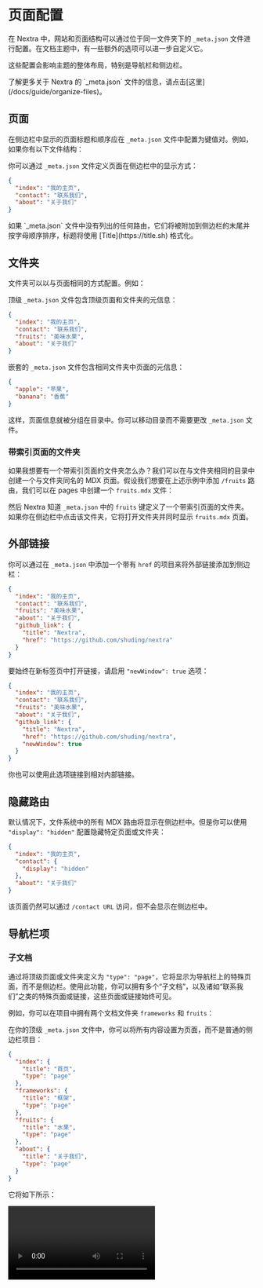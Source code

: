 # 页面配置

在 Nextra 中，网站和页面结构可以通过位于同一文件夹下的 `_meta.json` 文件进行配置。在文档主题中，有一些额外的选项可以进一步自定义它。

这些配置会影响主题的整体布局，特别是导航栏和侧边栏。


<Callout>
  了解更多关于 Nextra 的 `_meta.json` 文件的信息，请点击[这里](/docs/guide/organize-files)。
</Callout>

## 页面

在侧边栏中显示的页面标题和顺序应在 `_meta.json` 文件中配置为键值对。例如，如果你有以下文件结构：

<FileTree>
  <FileTree.Folder name="pages" defaultOpen>
    <FileTree.File name="_meta.json" />
    <FileTree.File name="about.mdx" />
    <FileTree.File name="contact.mdx" />
    <FileTree.File name="index.mdx" />
  </FileTree.Folder>
</FileTree>

你可以通过 `_meta.json` 文件定义页面在侧边栏中的显示方式：

```json filename="_meta.json"
{
  "index": "我的主页",
  "contact": "联系我们",
  "about": "关于我们"
}
```

<Callout>
  如果 `_meta.json` 文件中没有列出的任何路由，它们将被附加到侧边栏的末尾并按字母顺序排序，标题将使用 [Title](https://title.sh) 格式化。
</Callout>

## 文件夹

文件夹可以以与页面相同的方式配置。例如：

<FileTree>
  <FileTree.Folder name="pages" defaultOpen>
    <FileTree.Folder name="fruits" defaultOpen>
      <FileTree.File name="_meta.json" />
      <FileTree.File name="apple.mdx" />
      <FileTree.File name="banana.mdx" />
    </FileTree.Folder>
    <FileTree.File name="_meta.json" />
    <FileTree.File name="about.mdx" />
    <FileTree.File name="contact.mdx" />
    <FileTree.File name="index.mdx" />
  </FileTree.Folder>
</FileTree>

顶级 `_meta.json` 文件包含顶级页面和文件夹的元信息：

```json filename="pages/_meta.json"
{
  "index": "我的主页",
  "contact": "联系我们",
  "fruits": "美味水果",
  "about": "关于我们"
}
```

嵌套的 `_meta.json` 文件包含相同文件夹中页面的元信息：

```json filename="pages/fruits/_meta.json"
{
  "apple": "苹果",
  "banana": "香蕉"
}
```

这样，页面信息就被分组在目录中。你可以移动目录而不需要更改 `_meta.json` 文件。

### 带索引页面的文件夹

如果我想要有一个带索引页面的文件夹怎么办？我们可以在与文件夹相同的目录中创建一个与文件夹同名的 MDX 页面。假设我们想要在上述示例中添加 `/fruits` 路由，我们可以在 pages 中创建一个 `fruits.mdx` 文件：

<FileTree>
  <FileTree.Folder name="pages" defaultOpen>
    <FileTree.Folder name="fruits" defaultOpen>
      <FileTree.File name="_meta.json" />
      <FileTree.File name="apple.mdx" />
      <FileTree.File name="banana.mdx" />
    </FileTree.Folder>
    <FileTree.File name="_meta.json" />
    <FileTree.File name="about.mdx" />
    <FileTree.File name="contact.mdx" />
    <FileTree.File name="fruits.mdx" active />
    <FileTree.File name="index.mdx" />
  </FileTree.Folder>
</FileTree>

然后 Nextra 知道 `_meta.json` 中的 `fruits` 键定义了一个带索引页面的文件夹。如果你在侧边栏中点击该文件夹，它将打开文件夹并同时显示 `fruits.mdx` 页面。

## 外部链接

你可以通过在 `_meta.json` 中添加一个带有 `href` 的项目来将外部链接添加到侧边栏：

```json filename="pages/_meta.json" {6-9}
{
  "index": "我的主页",
  "contact": "联系我们",
  "fruits": "美味水果",
  "about": "关于我们",
  "github_link": {
    "title": "Nextra",
    "href": "https://github.com/shuding/nextra"
  }
}
```

要始终在新标签页中打开链接，请启用 `"newWindow": true` 选项：

```json filename="pages/_meta.json" {9}
{
  "index": "我的主页",
  "contact": "联系我们",
  "fruits": "美味水果",
  "about": "关于我们",
  "github_link": {
    "title": "Nextra",
    "href": "https://github.com/shuding/nextra",
    "newWindow": true
  }
}
```

<Callout>
  你也可以使用此选项链接到相对内部链接。
</Callout>

## 隐藏路由

默认情况下，文件系统中的所有 MDX 路由将显示在侧边栏中。但是你可以使用 `"display": "hidden"` 配置隐藏特定页面或文件夹：

```json filename="pages/_meta.json" {4}
{
  "index": "我的主页",
  "contact": {
    "display": "hidden"
  },
  "about": "关于我们"
}
```

该页面仍然可以通过 `/contact URL` 访问，但不会显示在侧边栏中。

## 导航栏项

### 子文档

通过将顶级页面或文件夹定义为 `"type": "page"`，它将显示为导航栏上的特殊页面，而不是侧边栏。使用此功能，你可以拥有多个“子文档”，以及诸如“联系我们”之类的特殊页面或链接，这些页面或链接始终可见。

例如，你可以在项目中拥有两个文档文件夹 `frameworks` 和 `fruits`：

<FileTree>
  <FileTree.Folder name="pages" defaultOpen>
    <FileTree.Folder name="frameworks" defaultOpen>
      <FileTree.File name="react.mdx" />
      <FileTree.File name="svelte.mdx" />
      <FileTree.File name="vue.mdx" />
    </FileTree.Folder>
    <FileTree.Folder name="fruits" defaultOpen>
      <FileTree.File name="apple.mdx" />
      <FileTree.File name="banana.mdx" />
    </FileTree.Folder>
    <FileTree.File name="_meta.json" />
    <FileTree.File name="about.mdx" />
    <FileTree.File name="index.mdx" />
  </FileTree.Folder>
</FileTree>

在你的顶级 `_meta.json` 文件中，你可以将所有内容设置为页面，而不是普通的侧边栏项目：

```json filename="pages/_meta.json"
{
  "index": {
    "title": "首页",
    "type": "page"
  },
  "frameworks": {
    "title": "框架",
    "type": "page"
  },
  "fruits": {
    "title": "水果",
    "type": "page"
  },
  "about": {
    "title": "关于我们",
    "type": "page"
  }
}
```

它将如下所示：

<Video src="/assets/docs/sub-docs.mp4" />

<div className="mt-4 text-center text-sm">
  [ StackBlitz 上的在线示例 ↗](https://stackblitz.com/edit/nextra-2-docs-eszspq?file=pages%2F_meta.json)
</div>

你也可以使用[`"display": "hidden"`](#hidden-routes) 选项从导航栏中隐藏类似`首页`的链接。

### 菜单

你还可以使用 `"type": "menu"` 和 `"items"` 选项将菜单添加到导航栏：

<Screenshot src={menuImage} alt="Navbar menu" />

<div className="mt-8 text-center text-sm">
  [StackBlitz 上的在线示例 ↗](https://stackblitz.com/edit/nextra-2-docs-2qopvp?file=pages%2F_meta.json)
</div>

```json filename="pages/_meta.json"
{
  "company": {
    "title": "公司",
    "type": "menu",
    "items": {
      "about": {
        "title": "关于我们",
        "href": "/about"
      },
      "contact": {
        "title": "联系我们",
        "href": "mailto:hi@example.com"
      }
    }
  }
}
```

### 链接

与 [外部链接](#external-links) 选项相同，你也可以在导航栏中添加外部链接：

```json filename="pages/_meta.json"
{
  "index": {
    "title": "首页",
    "type": "page"
  },
  "about": {
    "title": "关于我们",
    "type": "page"
  },
  "contact": {
    "title": "联系我们",
    "type": "page",
    "href": "https://example.com/contact",
    "newWindow": true
  }
}
```

## 默认配置

在上面的子文档 [Sub Docs](#sub-docs) 示例中，我们必须为每个页面定义 `"type": "page"` 选项。为了简化，你可以使用 `"*"` 键为此文件夹中的所有项目定义回退配置：

```json filename="pages/_meta.json" {2-4}
{
  "*": {
    "type": "page"
  },
  "index": "首页",
  "frameworks": "框架",
  "fruits": "水果",
  "about": "关于我们"
}
```

这等价于所有项目都设置了 `"type": "page"`。

## 分隔符

你可以使用 `"type": "separator"` 的“占位符”项目在侧边栏项目之间创建分隔线：

```json filename="_meta.json"
{
  "index": "我的主页",
  "---": {
    "type": "separator"
  },
  "contact": "联系我们"
}
```

<Callout>
  结合 [`sidebar.titleComponent`](/docs/docs-theme/theme-configuration#sidebar) 主题选项，你可以自定义侧边栏中标题和分隔线的外观。
</Callout>

## 高级配置

### 主题组件

你可以使用 `"theme"` 选项为每个页面配置主题。例如，你可以为特定页面禁用或启用特定组件：

```json filename="pages/_meta.json"
{
  "index": {
    "title": "首页",
    "theme": {
      "breadcrumb": false,
      "footer": true,
      "sidebar": false,
      "toc": true,
      "pagination": false
    }
  }
}
```

如果设置为文件夹，则该选项将被所有子页面继承。

### 布局

默认情况下，每个页面在其主题配置中都有 `"layout": "default"`，这是默认行为。

#### 无样式布局

默认情况下，Nextra 使用主题组件渲染 MDX 内容（例如 `h1`、`h2`、`h3` 等），并在内容容器中。你可以使用 `"raw"` 布局让 Nextra 不向内容注入任何样式：

```json filename="pages/_meta.json" {5}
{
  "index": {
    "title": "Home",
    "theme": {
      "layout": "raw"
    }
  }
}
```

#### 全屏布局

你可能希望使用完整的容器宽度和高度渲染某些页面，但保留所有其他样式。你可以使用 `"full"` 布局来实现：

```json filename="pages/_meta.json" {5}
{
  "index": {
    "title": "首页",
    "theme": {
      "layout": "full"
    }
  }
}
```

### 排版

`"typesetting"` 选项控制排版细节，如字体特性、标题样式和组件（如 `li` 和 `code`）。文档主题中提供了 `"default"` 和 `"article"` 排版。

默认的适用于大多数情况，如文档，但你可以使用 `"article"` 排版使其看起来像一篇优雅的文章页面：

```json filename="pages/_meta.json" {5}
{
  "about": {
    "title": "关于我们",
    "theme": {
      "typesetting": "article"
    }
  }
}
```

<div className="mt-4 text-center text-sm">
  [StackBlitz 上的在线示例 ↗](https://stackblitz.com/edit/nextra-2-docs-hg77h3?file=pages%2F_meta.json,pages%2Findex.mdx)
</div>
